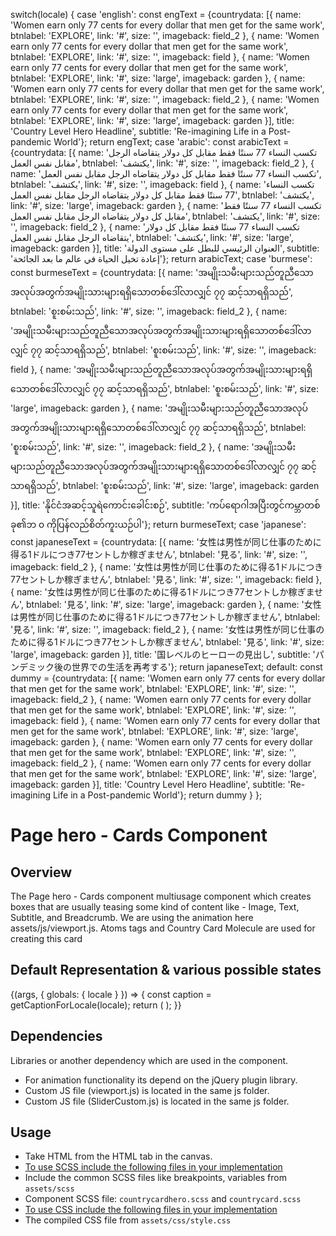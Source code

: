 
  switch(locale) {
    case 'english': const engText = {countrydata: [{
       name: 'Women earn only 77 cents for every dollar that men get for the same work', 
      btnlabel: 'EXPLORE',
      link: '#',
      size: '',
      imageback: field_2
    },
    {
      name: 'Women earn only 77 cents for every dollar that men get for the same work', 
      btnlabel: 'EXPLORE',
      link: '#',
      size: '',
      imageback: field
    },
    {
      name: 'Women earn only 77 cents for every dollar that men get for the same work', 
      btnlabel: 'EXPLORE',
      link: '#',
      size: 'large',
      imageback: garden
    },
    {
      name: 'Women earn only 77 cents for every dollar that men get for the same work', 
      btnlabel: 'EXPLORE',
      link: '#',
      size: '',
      imageback: field_2
    },
    {
      name: 'Women earn only 77 cents for every dollar that men get for the same work', 
      btnlabel: 'EXPLORE',
      link: '#',
      size: 'large',
      imageback: garden
    }],
    title: 'Country Level Hero Headline',
    subtitle: 'Re-imagining Life in a Post-pandemic World'}; return engText;
    case 'arabic': const arabicText = {countrydata: [{
      name: 'تكسب النساء 77 سنتًا فقط مقابل كل دولار يتقاضاه الرجل مقابل نفس العمل',
      btnlabel: 'يكتشف',
      link: '#',
      size: '',
      imageback: field_2
    },
    {
      name: 'تكسب النساء 77 سنتًا فقط مقابل كل دولار يتقاضاه الرجل مقابل نفس العمل',
      btnlabel: 'يكتشف',
      link: '#',
      size: '',
      imageback: field
    },
    {
      name: 'تكسب النساء 77 سنتًا فقط مقابل كل دولار يتقاضاه الرجل مقابل نفس العمل',
      btnlabel: 'يكتشف',
      link: '#',
      size: 'large',
      imageback: garden
    },
    {
      name: 'تكسب النساء 77 سنتًا فقط مقابل كل دولار يتقاضاه الرجل مقابل نفس العمل',
      btnlabel: 'يكتشف',
      link: '#',
      size: '',
      imageback: field_2
    },
    {
      name: 'تكسب النساء 77 سنتًا فقط مقابل كل دولار يتقاضاه الرجل مقابل نفس العمل',
      btnlabel: 'يكتشف',
      link: '#',
      size: 'large',
      imageback: garden
    }],
    title: 'العنوان الرئيسي للبطل على مستوى الدولة',
    subtitle: 'إعادة تخيل الحياة في عالم ما بعد الجائحة'}; return arabicText;
    case 'burmese': const burmeseText = {countrydata: [{
      name: 'အမျိုးသမီးများသည်တူညီသောအလုပ်အတွက်အမျိုးသားများရရှိသောတစ်ဒေါ်လာလျှင် ၇၇ ဆင့်သာရရှိသည်',
      btnlabel: 'စူးစမ်းသည်',
      link: '#',
      size: '',
      imageback: field_2
    },
    {
      name: 'အမျိုးသမီးများသည်တူညီသောအလုပ်အတွက်အမျိုးသားများရရှိသောတစ်ဒေါ်လာလျှင် ၇၇ ဆင့်သာရရှိသည်',
      btnlabel: 'စူးစမ်းသည်',
      link: '#',
      size: '',
      imageback: field
    },
    {
      name: 'အမျိုးသမီးများသည်တူညီသောအလုပ်အတွက်အမျိုးသားများရရှိသောတစ်ဒေါ်လာလျှင် ၇၇ ဆင့်သာရရှိသည်',
      btnlabel: 'စူးစမ်းသည်',
      link: '#',
      size: 'large',
      imageback: garden
    },
    {
      name: 'အမျိုးသမီးများသည်တူညီသောအလုပ်အတွက်အမျိုးသားများရရှိသောတစ်ဒေါ်လာလျှင် ၇၇ ဆင့်သာရရှိသည်',
      btnlabel: 'စူးစမ်းသည်',
      link: '#',
      size: '',
      imageback: field_2
    },
    {
      name: 'အမျိုးသမီးများသည်တူညီသောအလုပ်အတွက်အမျိုးသားများရရှိသောတစ်ဒေါ်လာလျှင် ၇၇ ဆင့်သာရရှိသည်',
      btnlabel: 'စူးစမ်းသည်',
      link: '#',
      size: 'large',
      imageback: garden
    }],
    title: 'နိုင်ငံအဆင့်သူရဲကောင်းခေါင်းစဉ်',
    subtitle: 'ကပ်ရောဂါအပြီးတွင်ကမ္ဘာတစ်ခု၏ဘ ၀ ကိုပြန်လည်စိတ်ကူးယဉ်ပါ'}; return burmeseText;
    case 'japanese': const japaneseText = {countrydata: [{
      name: '女性は男性が同じ仕事のために得る1ドルにつき77セントしか稼ぎません',
      btnlabel: '見る',
      link: '#',
      size: '',
      imageback: field_2
    },
    {
      name: '女性は男性が同じ仕事のために得る1ドルにつき77セントしか稼ぎません',
      btnlabel: '見る',
      link: '#',
      size: '',
      imageback: field
    },
    {
      name: '女性は男性が同じ仕事のために得る1ドルにつき77セントしか稼ぎません',
      btnlabel: '見る',
      link: '#',
      size: 'large',
      imageback: garden
    },
    {
      name: '女性は男性が同じ仕事のために得る1ドルにつき77セントしか稼ぎません',
      btnlabel: '見る',
      link: '#',
      size: '',
      imageback: field_2
    },
    {
      name: '女性は男性が同じ仕事のために得る1ドルにつき77セントしか稼ぎません',
      btnlabel: '見る',
      link: '#',
      size: 'large',
      imageback: garden
    }],
    title: '国レベルのヒーローの見出し',
    subtitle: 'パンデミック後の世界での生活を再考する'}; return japaneseText;
    default:
    const dummy =  {countrydata: [{
    name: 'Women earn only 77 cents for every dollar that men get for the same work', 
    btnlabel: 'EXPLORE',
    link: '#',
    size: '',
    imageback: field_2
    },
    {
    name: 'Women earn only 77 cents for every dollar that men get for the same work', 
    btnlabel: 'EXPLORE',
    link: '#',
    size: '',
    imageback: field
    },
    {
      name: 'Women earn only 77 cents for every dollar that men get for the same work', 
      btnlabel: 'EXPLORE',
      link: '#',
      size: 'large',
      imageback: garden
    },
    {
      name: 'Women earn only 77 cents for every dollar that men get for the same work', 
      btnlabel: 'EXPLORE',
      link: '#',
      size: '',
      imageback: field_2
    },
    {
      name: 'Women earn only 77 cents for every dollar that men get for the same work', 
      btnlabel: 'EXPLORE',
      link: '#',
      size: 'large',
      imageback: garden
    }],
    title: 'Country Level Hero Headline',
    subtitle: 'Re-imagining Life in a Post-pandemic World'};
    return dummy
  }
};

<Meta title="Components/UI components/Hero/Page hero - cards" component={CountryCardHero}/>

<style>{`
 .subheading {
    font-weight: 600;
    font-size: 20px;
    color: #333333;
    line-height: 24px;
    margin-bottom: 12px;
    margin-top: 12px;
  }
  .sbdocs .sbdocs-p,
  .sbdocs .sbdocs-li{
    font-size: 1rem;
  }
  .sbdocs .sbdocs-h2 {
    border-bottom: none;
  }
`}</style>

# Page hero - Cards Component

## Overview

The Page hero - Cards component multiusage component which creates boxes that are usually teasing some kind of content like - Image, Text, Subtitle, and Breadcrumb. We are using the animation here assets/js/viewport.js. Atoms tags and Country Card Molecule are used for creating this card

## Default Representation & various possible states

<Story name="Page hero - cards">
  {(args, { globals: { locale } }) => {
    const caption = getCaptionForLocale(locale);
    return (
      <CountryCardHero data={caption.countrydata} title={caption.title} subtitle={caption.subtitle}
      ></CountryCardHero>
    );
  }}
</Story>

## Dependencies

Libraries or another dependency which are used in the component.

- For animation functionality its depend on the jQuery plugin library.
- Custom JS file (viewport.js) is located in the same js folder.
- Custom JS file (SliderCustom.js) is located in the same js folder.

## Usage

- Take HTML from the HTML tab in the canvas.
- <u>To use SCSS include the following files in your implementation</u>
- Include the common SCSS files like breakpoints, variables from <code>assets/scss</code>
- Component SCSS file: <code>countrycardhero.scss</code> and <code>countrycard.scss</code>
- <u>To use CSS include the following files in your implementation</u>
- The compiled CSS file from <code>assets/css/style.css</code>
